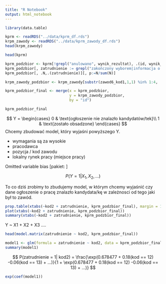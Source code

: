 ```yaml
---
title: "R Notebook"
output: html_notebook
---
```


```r
library(data.table)
```

```r
kprm <- readRDS("../data/kprm_df.rds")
krpm_zawody <- readRDS("../data/kprm_zawody_df.rds")
head(krpm_zawody)

head(kprm)

kprm_podzbior <- kprm[!grepl("anulowano", wynik_rezultat), .(id, wynik_rezultat,wakaty)]
kprm_podzbior[, zatrudnienie := grepl("zakończony wyborem|informacja o zatrudnieniu|nabór zakończony zatrudnieniem", wynik_rezultat)]
kprm_podzbior[, .N,.(zatrudnienie)][, p:=N/sum(N)]

krpm_zawody_podzbior <- krpm_zawody[substr(zawod6_kod1,1,1) %in% 1:4, .(id, kod2 = substr(zawod6_kod1,1,2))]

kprm_podzbior_final <- merge(x = kprm_podzbior,
                             y = krpm_zawody_podzbior,
                             by = "id")

kprm_podzbior_final
```

$$
Y = \begin{cases}
 0 & \text{ogłoszenie nie znalazło kandydatów/tek}\\
 1 & \text{zostało obsadzone}
\end{cases}
$$
Chcemy zbudować model, który wyjaśni powyższego Y.

- wymagania są za wysokie 
- pracodawca
- pozycja / kod zawodu
- lokalny rynek pracy (miejsce pracy)


Omitted variable bias [pakiet: ]



$$
P(Y = 1 | X_1, X_2, ...)
$$


To co dziś zrobimy to zbudujemy model, w którym chcemy wyjaśnić czy dane ogłoszenie o pracę znalazło kandydata/kę w zależnosci od tego jaki był to zawód. 


```r
prop.table(xtabs(~kod2 + zatrudnienie, kprm_podzbior_final), margin = 1)
plot(xtabs(~kod2 + zatrudnienie, kprm_podzbior_final))
summary(xtabs(~kod2 + zatrudnienie, kprm_podzbior_final))
```
Y ~ X1 + X2 + X3 .... 

```r
head(model.matrix(zatrudnienie ~ kod2, kprm_podzbior_final))
```

```r
model1 <- glm(formula = zatrudnienie ~ kod2, data = kprm_podzbior_final, family = binomial())
summary(model1)
```

$$
P(zatrudnienie = 1| kod2) = \frac{\exp(0.678477 + 0.18(kod == 12) -0.06(kod == 13) + ...)}{1 + \exp(0.678477 + 0.18(kod == 12) -0.06(kod == 13) + ...)}
$$

```r
exp(coef(model1))
```


